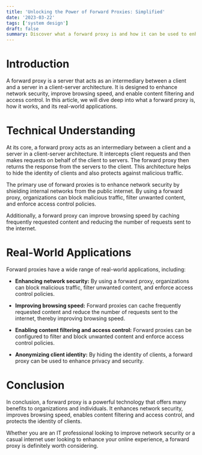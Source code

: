 ```yaml
---
title: 'Unlocking the Power of Forward Proxies: Simplified'
date: '2023-03-22'
tags: ['system design']
draft: false
summary: Discover what a forward proxy is and how it can be used to enhance network security, increase browsing speed, and more. Get a clear understanding of this powerful technology and its real-world applications.
---
```


# Introduction

A forward proxy is a server that acts as an intermediary between a client and a server in a client-server architecture. It is designed to enhance network security, improve browsing speed, and enable content filtering and access control. In this article, we will dive deep into what a forward proxy is, how it works, and its real-world applications.

# Technical Understanding

At its core, a forward proxy acts as an intermediary between a client and a server in a client-server architecture. It intercepts client requests and then makes requests on behalf of the client to servers. The forward proxy then returns the response from the servers to the client. This architecture helps to hide the identity of clients and also protects against malicious traffic.

The primary use of forward proxies is to enhance network security by shielding internal networks from the public internet. By using a forward proxy, organizations can block malicious traffic, filter unwanted content, and enforce access control policies.

Additionally, a forward proxy can improve browsing speed by caching frequently requested content and reducing the number of requests sent to the internet.

# Real-World Applications

Forward proxies have a wide range of real-world applications, including:

- **Enhancing network security:** By using a forward proxy, organizations can block malicious traffic, filter unwanted content, and enforce access control policies.

- **Improving browsing speed:** Forward proxies can cache frequently requested content and reduce the number of requests sent to the internet, thereby improving browsing speed.

- **Enabling content filtering and access control:** Forward proxies can be configured to filter and block unwanted content and enforce access control policies.

- **Anonymizing client identity:** By hiding the identity of clients, a forward proxy can be used to enhance privacy and security.

# Conclusion

In conclusion, a forward proxy is a powerful technology that offers many benefits to organizations and individuals. It enhances network security, improves browsing speed, enables content filtering and access control, and protects the identity of clients.

Whether you are an IT professional looking to improve network security or a casual internet user looking to enhance your online experience, a forward proxy is definitely worth considering.
